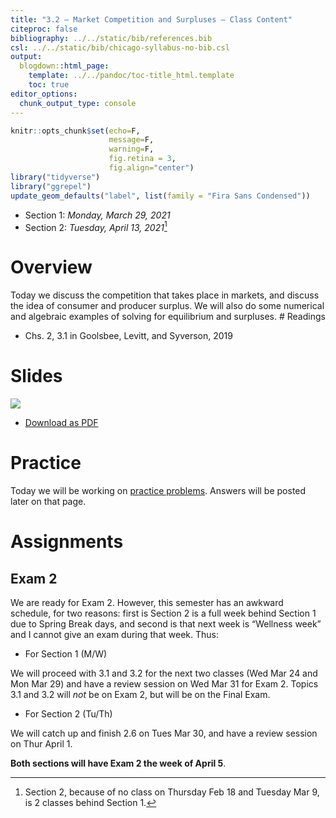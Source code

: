 ```yaml
---
title: "3.2 — Market Competition and Surpluses — Class Content"
citeproc: false
bibliography: ../../static/bib/references.bib
csl: ../../static/bib/chicago-syllabus-no-bib.csl
output:
  blogdown::html_page:
    template: ../../pandoc/toc-title_html.template
    toc: true
editor_options: 
  chunk_output_type: console
---
```

```r
knitr::opts_chunk$set(echo=F,
                      message=F,
                      warning=F,
                      fig.retina = 3,
                      fig.align="center")
library("tidyverse")
library("ggrepel")
update_geom_defaults("label", list(family = "Fira Sans Condensed"))
```

- Section 1: *Monday, March 29, 2021*
- Section 2: *Tuesday, April 13, 2021*^[Section 2, because of no class on Thursday Feb 18 and Tuesday Mar 9, is 2 classes behind Section 1.]

# <i class="fas fa-info-circle fa-lg"></i> Overview

Today we discuss the competition that takes place in markets, and discuss the idea of consumer and producer surplus. We will also do some numerical and algebraic examples of solving for equilibrium and surpluses.
# <i class="fas fa-book-reader fa-lg"></i> Readings

- <i class="fas fa-book"></i> Chs. 2, 3.1 in Goolsbee, Levitt, and Syverson, 2019

# <i class="fas fa-chalkboard-teacher"></i> Slides

[![](/slides/3.2-slides.png)](/slides/3.2-slides.html)

- [<i class="fas fa-file-pdf"></i> Download as PDF](/slides/3.2-slides.pdf)

# <i class="fas fa-dumbbell"></i> Practice

Today we will be working on [practice problems](/practice/3.2-practice). Answers will be posted later on that page.

# <i class="fas fa-laptop-code"></i> Assignments

## Exam 2

We are ready for Exam 2. However, this semester has an awkward schedule, for two reasons: first is Section 2 is a full week behind Section 1 due to Spring Break days, and second is that next week is “Wellness week” and I cannot give an exam during that week. Thus:

- For Section 1 (M/W)

We will proceed with 3.1 and 3.2 for the next two classes (Wed Mar 24 and Mon Mar 29) and have a review session on Wed Mar 31 for Exam 2. Topics 3.1 and 3.2 will *not* be on Exam 2, but will be on the Final Exam.

- For Section 2 (Tu/Th)

We will catch up and finish 2.6 on Tues Mar 30, and have a review session on Thur April 1.

**Both sections will have Exam 2 the week of April 5**.